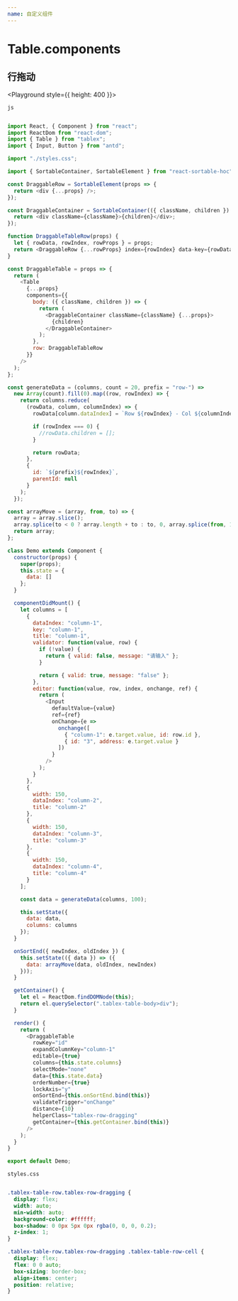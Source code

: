 ```yaml
---
name: 自定义组件
---
```




# Table.components


## 行拖动
 
<Playground style={{ height: 400 }}>
  <Body />
</Playground>


`js`

```javascript

import React, { Component } from "react";
import ReactDom from "react-dom";
import { Table } from "tablex";
import { Input, Button } from "antd";

import "./styles.css";

import { SortableContainer, SortableElement } from "react-sortable-hoc";

const DraggableRow = SortableElement(props => {
  return <div {...props} />;
});

const DraggableContainer = SortableContainer(({ className, children }) => {
  return <div className={className}>{children}</div>;
});

function DraggableTableRow(props) {
  let { rowData, rowIndex, rowProps } = props;
  return <DraggableRow {...rowProps} index={rowIndex} data-key={rowData.id} />;
}

const DraggableTable = props => {
  return (
    <Table
      {...props}
      components={{
        body: ({ className, children }) => {
          return (
            <DraggableContainer className={className} {...props}>
              {children}
            </DraggableContainer>
          );
        },
        row: DraggableTableRow
      }}
    />
  );
};

const generateData = (columns, count = 20, prefix = "row-") =>
  new Array(count).fill(0).map((row, rowIndex) => {
    return columns.reduce(
      (rowData, column, columnIndex) => {
        rowData[column.dataIndex] = `Row ${rowIndex} - Col ${columnIndex}`;

        if (rowIndex === 0) {
          //rowData.children = [];
        }

        return rowData;
      },
      {
        id: `${prefix}${rowIndex}`,
        parentId: null
      }
    );
  });

const arrayMove = (array, from, to) => {
  array = array.slice();
  array.splice(to < 0 ? array.length + to : to, 0, array.splice(from, 1)[0]);
  return array;
};

class Demo extends Component {
  constructor(props) {
    super(props);
    this.state = {
      data: []
    };
  }

  componentDidMount() {
    let columns = [
      {
        dataIndex: "column-1",
        key: "column-1",
        title: "column-1",
        validator: function(value, row) {
          if (!value) {
            return { valid: false, message: "请输入" };
          }

          return { valid: true, message: "false" };
        },
        editor: function(value, row, index, onchange, ref) {
          return (
            <Input
              defaultValue={value}
              ref={ref}
              onChange={e =>
                onchange([
                  { "column-1": e.target.value, id: row.id },
                  { id: "3", address: e.target.value }
                ])
              }
            />
          );
        }
      },
      {
        width: 150,
        dataIndex: "column-2",
        title: "column-2"
      },
      {
        width: 150,
        dataIndex: "column-3",
        title: "column-3"
      },
      {
        width: 150,
        dataIndex: "column-4",
        title: "column-4"
      }
    ];

    const data = generateData(columns, 100);

    this.setState({
      data: data,
      columns: columns
    });
  }

  onSortEnd({ newIndex, oldIndex }) {
    this.setState(({ data }) => ({
      data: arrayMove(data, oldIndex, newIndex)
    }));
  }

  getContainer() {
    let el = ReactDom.findDOMNode(this);
    return el.querySelector(".tablex-table-body>div");
  }

  render() {
    return (
      <DraggableTable
        rowKey="id"
        expandColumnKey="column-1"
        editable={true}
        columns={this.state.columns}
        selectMode="none"
        data={this.state.data}
        orderNumber={true}
        lockAxis="y"
        onSortEnd={this.onSortEnd.bind(this)}
        validateTrigger="onChange"
        distance={10}
        helperClass="tablex-row-dragging"
        getContainer={this.getContainer.bind(this)}
      />
    );
  }
}

export default Demo;


```

`styles.css`

```css

.tablex-table-row.tablex-row-dragging {
  display: flex;
  width: auto;
  min-width: auto;
  background-color: #ffffff;
  box-shadow: 0 0px 5px 0px rgba(0, 0, 0, 0.2);
  z-index: 1;
}

.tablex-table-row.tablex-row-dragging .tablex-table-row-cell {
  display: flex;
  flex: 0 0 auto;
  box-sizing: border-box;
  align-items: center;
  position: relative;
}

```